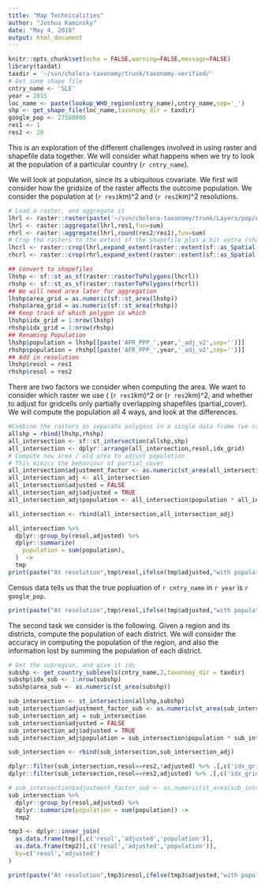 ```yaml
---
title: "Map Technicalities"
author: "Joshua Kaminsky"
date: "May 4, 2018"
output: html_document
--- 
```


```r
knitr::opts_chunk$set(echo = FALSE,warning=FALSE,message=FALSE)
library(taxdat)
taxdir = '~/svn/cholera-taxonomy/trunk/taxonomy-verified/'
# Get some shape file
cntry_name <- 'SLE'
year = 2015
loc_name <- paste(lookup_WHO_region(cntry_name),cntry_name,sep='_')
shp <- get_shape_file(loc_name,taxonomy_dir = taxdir)
google_pop <- 27580000
res1 <- 1
res2 <- 20
```
  This is an exploration of the different challenges involved in using raster and shapefile data together.  We will consider what happens when we try to look at the population of a particular country (`r cntry_name`).

  We will look at population, since its a ubiquitous covariate.  We first will consider how the gridsize of the raster affects the outcome population.  We consider the population at (`r res1`km)^2 and (`r res2`km)^2 resolutions.
```r
# Load a raster, and aggregate it
lhrl <- raster::raster(paste('~/svn/cholera-taxonomy/trunk/Layers/pop/AFR/AFR_PPP_',year,'_adj_v2.tif',sep=''))
lhrl <- raster::aggregate(lhrl,res1,fun=sum)
rhrl <- raster::aggregate(lhrl,round(res2/res1),fun=sum)
# Crop the rasters to the extent of the shapefile plus a bit extra (should be enough for at least 1 extra row of the aggregate raster)
lhcrl <- raster::crop(lhrl,expand_extent(raster::extent(sf::as_Spatial(shp$geometry)),(raster::res(rhrl) * 3 + 1)[1]),snap='out')
rhcrl <- raster::crop(rhrl,expand_extent(raster::extent(sf::as_Spatial(shp$geometry)),(raster::res(rhrl) * 3 + 1)[1]),snap='out')

## convert to shapefiles
lhshp <- sf::st_as_sf(raster::rasterToPolygons(lhcrl))
rhshp <- sf::st_as_sf(raster::rasterToPolygons(rhcrl))
## We will need area later for aggregation
lhshp$area_grid = as.numeric(sf::st_area(lhshp))
rhshp$area_grid = as.numeric(sf::st_area(rhshp))
## Keep track of which polygon is which
lhshp$idx_grid = 1:nrow(lhshp)
rhshp$idx_grid = 1:nrow(rhshp)
## Renaming Population
lhshp$population = lhshp[[paste('AFR_PPP_',year,'_adj_v2',sep='')]]
rhshp$population = rhshp[[paste('AFR_PPP_',year,'_adj_v2',sep='')]]
## Add in resolution
lhshp$resol = res1
rhshp$resol = res2
```
  There are two factors we consider when computing the area.  We want to consider which raster we use ( (`r res1`km)^2 or (`r res2`km)^2, and whether to adjust for gridcells only partially overlapping shapefiles (partial_cover).  We will compute the population all 4 ways, and look at the differences.
```r
#Combine the rasters as separate polygons in a single data frame (we can separate them again later)
allshp = rbind(lhshp,rhshp)
all_intersection <- sf::st_intersection(allshp,shp)
all_intersection <- dplyr::arrange(all_intersection,resol,idx_grid)
# Compute new area / old area to adjust population
# This mimics the behaviour of partial_cover
all_intersection$adjustment_factor <- as.numeric(st_area(all_intersection)/all_intersection$area_grid)
all_intersection_adj <- all_intersection
all_intersection$adjusted = FALSE
all_intersection_adj$adjusted = TRUE
all_intersection_adj$population <- all_intersection$population * all_intersection$adjustment_factor

all_intersection <- rbind(all_intersection,all_intersection_adj)

all_intersection %>%
  dplyr::group_by(resol,adjusted) %>%
  dplyr::summarize(
    population = sum(population),
  )  ->
  tmp
print(paste("At resolution",tmp$resol,ifelse(tmp$adjusted,"with population adjustments","without population adjustments"),"we obtain a population of",round(tmp$population),"people"))
```
Census data tells us that the true popluation of `r cntry_name` in `r year` is `r google_pop`.
```r
print(paste("At resolution",tmp$resol,ifelse(tmp$adjusted,"with population adjustments","without population adjustments"),"we obtain a relative error of",(round(tmp$population) - google_pop)/google_pop))
```
  The second task we consider is the following.  Given a region and its districts, compute the population of each district.  We will consider the accuracy in computing the population of the region, and also the information lost by summing the population of each district.
```r
# Get the subregion, and give it ids
subshp <- get_country_sublevels(cntry_name,2,taxonomy_dir = taxdir)
subshp$idx_sub <- 1:nrow(subshp)
subshp$area_sub <- as.numeric(st_area(subshp))

sub_intersection <- st_intersection(allshp,subshp)
sub_intersection$adjustment_factor_sub <- as.numeric(st_area(sub_intersection)/sub_intersection$area_grid)
sub_intersection_adj = sub_intersection
sub_intersection$adjusted = FALSE
sub_intersection_adj$adjusted = TRUE
sub_intersection_adj$population = sub_intersection$population * sub_intersection$adjustment_factor_sub

sub_intersection <- rbind(sub_intersection,sub_intersection_adj)

dplyr::filter(sub_intersection,resol==res2,!adjusted) %>% .[,c('idx_grid','idx_sub','population')] %>% plot
dplyr::filter(sub_intersection,resol==res2,adjusted) %>% .[,c('idx_grid','idx_sub','population','adjustment_factor_sub')] %>% plot

# sub_intersection$adjustment_factor_sub <- as.numeric(st_area(sub_intersection)/??)
sub_intersection %>%
  dplyr::group_by(resol,adjusted) %>%
  dplyr::summarize(population = sum(population)) ->
  tmp2

tmp3 <- dplyr::inner_join(
  as.data.frame(tmp)[,c('resol','adjusted','population')],
  as.data.frame(tmp2)[,c('resol','adjusted','population')],
  by=c('resol','adjusted')
)

print(paste("At resolution",tmp3$resol,ifelse(tmp3$adjusted,"with population adjustments","without population adjustments"),"we obtain a relative error of",(round(tmp3$population.x) - tmp3$population.y)/tmp3$population.y))
```